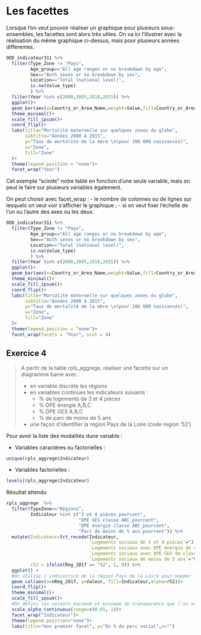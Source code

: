 # Les facettes

Lorsque l'on veut pouvoir réaliser un graphique pour plusieurs sous-ensembles, les facettes sont alors très utiles. On va ici l'illustrer avec la réalisation du même graphique ci-dessus, mais pour plusieurs années différentes.

```r
ODD_indicateur311 %>%
  filter(Type_Zone != "Pays",
         Age_group=="All age ranges or no breakdown by age",
         Sex=="Both sexes or no breakdown by sex",
         Location=="Total (national level)",
         is.na(Value_type)
         ) %>%
  filter(Year %in% c(2000,2005,2010,2015)) %>%
  ggplot()+
  geom_bar(aes(x=Country_or_Area_Name,weight=Value,fill=Country_or_Area_Name))+
  theme_minimal()+
  scale_fill_ipsum()+
  coord_flip()+
  labs(title="Mortalité maternelle sur quelques zones du globe",
       subtitle="Années 2000 à 2015",
       y="Taux de mortalité de la mère \n(pour 100 000 naissances)",
       x="Zone",
       fill="Zone"
  )+
  theme(legend.position = "none")+
  facet_wrap("Year")
```

Cet exemple "scinde" notre table en fonction d'une seule variable, mais on peut le faire sur plusieurs variables également.

On peut choisir avec facet_wrap : 
- le nombre de colonnes ou de lignes sur lesquels on veut voir s'afficher le graphique ;
- si on veut fixer l'échelle de l'un ou l'autre des axes ou les deux. 

```r
ODD_indicateur311 %>%
  filter(Type_Zone != "Pays",
         Age_group=="All age ranges or no breakdown by age",
         Sex=="Both sexes or no breakdown by sex",
         Location=="Total (national level)",
         is.na(Value_type)
         ) %>%
  filter(Year %in% c(2000,2005,2010,2015)) %>%
  ggplot()+
  geom_bar(aes(x=Country_or_Area_Name,weight=Value,fill=Country_or_Area_Name))+
  theme_minimal()+
  scale_fill_ipsum()+
  coord_flip()+
  labs(title="Mortalité maternelle sur quelques zones du globe",
       subtitle="Années 2000 à 2015",
       y="Taux de mortalité de la mère \n(pour 100 000 naissances)",
       x="Zone",
       fill="Zone"
  )+
  theme(legend.position = "none")+
  facet_wrap(facets = "Year", ncol = 4)
```

## Exercice 4

> A partir de la table rpls_aggrege, réaliser une facette sur un diagramme barre avec :
>
> * en variable discrète les régions
> * en variables continues les indicateurs suivants :
>     - % de logements de 3 et 4 pièces
>     - % DPE énergie A,B,C 
>     - % DPE GES A,B,C
>     - % de parc de moins de 5 ans
> * une façon d'identifier la région Pays de la Loire (code region '52')

Pour avoir la liste des modalités dune variable : 
 
- Variables caractères ou factorielles :

```r
unique(rpls_aggrege$Indicateur)
```

- Variables factorielles :

```r
levels(rpls_aggrege$Indicateur)
```

Résultat attendu


```r
rpls_aggrege  %>% 
  filter(TypeZone=="Régions",
         Indicateur %in% c("3 et 4 pièces_pourcent",
                           "DPE GES classe ABC_pourcent",
                           "DPE énergie classe ABC_pourcent",
                           "Parc de moins de 5 ans_pourcent")) %>% 
  mutate(Indicateur=fct_recode(Indicateur,
                               `Logements sociaux de 3 et 4 pièces`="3 et 4 pièces_pourcent",
                               `Logements sociaux avec DPE énergie de classe A,B,C`="DPE énergie classe ABC_pourcent",
                               `Logements sociaux avec DPE GES de classe A,B,C`="DPE GES classe ABC_pourcent",
                               `Logements sociaux de moins de 5 ans`="Parc de moins de 5 ans_pourcent"),
         r52 = ifelse(Reg_2017 == "52", 1, 0)) %>% 
  ggplot() +
  #On utilise l'indicatrice de la région Pays de la Loire pour mapper la transparence
  geom_col(aes(x=nReg_2017, y=Valeur, fill=Indicateur,alpha=r52))+
  coord_flip()+
  theme_minimal()+
  scale_fill_ipsum()+
  #On défini les valeurs maximum et minimum de transparence que l'on veut voir
  scale_alpha_continuous(range=c(0.65, 1))+
  facet_wrap("Indicateur")+
  theme(legend.position="none")+
  labs(title="mon premier facet", y="En % du parc social",x="")
```